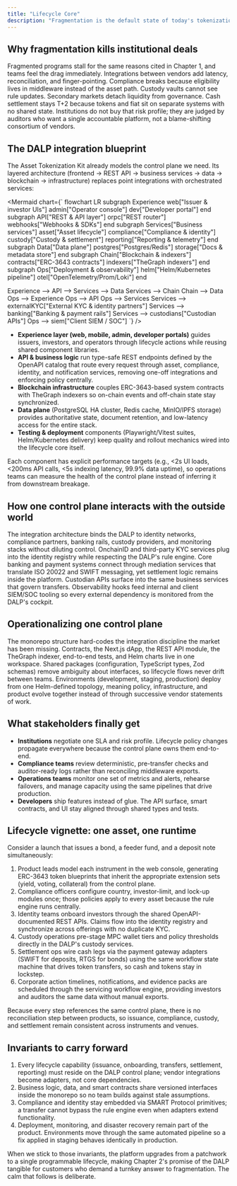 ```yaml
---
title: "Lifecycle Core"
description: "Fragmentation is the default state of today's tokenization stack: issuance wizards, compliance databases, custody portals, trading adapters, and settlement workarounds stitched together by spreadsheets and project chats. The DALP turns that sprawl into one control plane, so every lifecycle event (issuance, onboarding, transfers, servicing, settlement, reporting) runs through a programmable core instead of brittle handoffs."
---
```


## Why fragmentation kills institutional deals

Fragmented programs stall for the same reasons cited in Chapter 1, and teams feel the drag immediately. Integrations between vendors add latency, reconciliation, and finger-pointing. Compliance breaks because eligibility lives in middleware instead of the asset path. Custody vaults cannot see rule updates. Secondary markets detach liquidity from governance. Cash settlement stays T+2 because tokens and fiat sit on separate systems with no shared state. Institutions do not buy that risk profile; they are judged by auditors who want a single accountable platform, not a blame-shifting consortium of vendors.

## The DALP integration blueprint

The Asset Tokenization Kit already models the control plane we need. Its layered architecture (frontend -> REST API -> business services -> data -> blockchain -> infrastructure) replaces point integrations with orchestrated services:

<Mermaid
  chart={`
flowchart LR
  subgraph Experience
    web["Issuer & investor UIs"]
    admin["Operator console"]
    dev["Developer portal"]
  end
  subgraph API["REST & API layer"]
    orpc["REST router"]
    webhooks["Webhooks & SDKs"]
  end
  subgraph Services["Business services"]
    asset["Asset lifecycle"]
    compliance["Compliance & identity"]
    custody["Custody & settlement"]
    reporting["Reporting & telemetry"]
  end
  subgraph Data["Data plane"]
    postgres["Postgres/Redis"]
    storage["Docs & metadata store"]
  end
  subgraph Chain["Blockchain & indexers"]
    contracts["ERC-3643 contracts"]
    indexers["TheGraph indexers"]
  end
  subgraph Ops["Deployment & observability"]
    helm["Helm/Kubernetes pipeline"]
    otel["OpenTelemetry/Prom/Loki"]
  end

  Experience --> API --> Services --> Data
  Services --> Chain
  Chain --> Data
  Ops --> Experience
  Ops --> API
  Ops --> Services
  Services --> externalKYC["External KYC & identity partners"]
  Services --> banking["Banking & payment rails"]
  Services --> custodians["Custodian APIs"]
  Ops --> siem["Client SIEM / SOC"]
`}
/>

- **Experience layer (web, mobile, admin, developer portals)** guides issuers, investors, and operators through lifecycle actions while reusing shared component libraries.
- **API & business logic** run type-safe REST endpoints defined by the OpenAPI catalog that route every request through asset, compliance, identity, and notification services, removing one-off integrations and enforcing policy centrally.
- **Blockchain infrastructure** couples ERC-3643-based system contracts with TheGraph indexers so on-chain events and off-chain state stay synchronized.
- **Data plane** (PostgreSQL HA cluster, Redis cache, MinIO/IPFS storage) provides authoritative state, document retention, and low-latency access for the entire stack.
- **Testing & deployment** components (Playwright/Vitest suites, Helm/Kubernetes delivery) keep quality and rollout mechanics wired into the lifecycle core itself.

Each component has explicit performance targets (e.g., \<2s UI loads, \<200ms API calls, \<5s indexing latency, 99.9% data uptime), so operations teams can measure the health of the control plane instead of inferring it from downstream breakage.

## How one control plane interacts with the outside world

The integration architecture binds the DALP to identity networks, compliance partners, banking rails, custody providers, and monitoring stacks without diluting control. OnchainID and third-party KYC services plug into the identity registry while respecting the DALP's rule engine. Core banking and payment systems connect through mediation services that translate ISO 20022 and SWIFT messaging, yet settlement logic remains inside the platform. Custodian APIs surface into the same business services that govern transfers. Observability hooks feed internal and client SIEM/SOC tooling so every external dependency is monitored from the DALP's cockpit.

## Operationalizing one control plane

The monorepo structure hard-codes the integration discipline the market has been missing. Contracts, the Next.js dApp, the REST API module, the TheGraph indexer, end-to-end tests, and Helm charts live in one workspace. Shared packages (configuration, TypeScript types, Zod schemas) remove ambiguity about interfaces, so lifecycle flows never drift between teams. Environments (development, staging, production) deploy from one Helm-defined topology, meaning policy, infrastructure, and product evolve together instead of through successive vendor statements of work.

## What stakeholders finally get

- **Institutions** negotiate one SLA and risk profile. Lifecycle policy changes propagate everywhere because the control plane owns them end-to-end.
- **Compliance teams** review deterministic, pre-transfer checks and auditor-ready logs rather than reconciling middleware exports.
- **Operations teams** monitor one set of metrics and alerts, rehearse failovers, and manage capacity using the same pipelines that drive production.
- **Developers** ship features instead of glue. The API surface, smart contracts, and UI stay aligned through shared types and tests.

## Lifecycle vignette: one asset, one runtime

Consider a launch that issues a bond, a feeder fund, and a deposit note simultaneously:

1. Product leads model each instrument in the web console, generating ERC-3643 token blueprints that inherit the appropriate extension sets (yield, voting, collateral) from the control plane.
2. Compliance officers configure country, investor-limit, and lock-up modules once; those policies apply to every asset because the rule engine runs centrally.
3. Identity teams onboard investors through the shared OpenAPI-documented REST APIs. Claims flow into the identity registry and synchronize across offerings with no duplicate KYC.
4. Custody operations pre-stage MPC wallet tiers and policy thresholds directly in the DALP's custody services.
5. Settlement ops wire cash legs via the payment gateway adapters (SWIFT for deposits, RTGS for bonds) using the same workflow state machine that drives token transfers, so cash and tokens stay in lockstep.
6. Corporate action timelines, notifications, and evidence packs are scheduled through the servicing workflow engine, providing investors and auditors the same data without manual exports.

Because every step references the same control plane, there is no reconciliation step between products, so issuance, compliance, custody, and settlement remain consistent across instruments and venues.

## Invariants to carry forward

1. Every lifecycle capability (issuance, onboarding, transfers, settlement, reporting) must reside on the DALP control plane; vendor integrations become adapters, not core dependencies.
2. Business logic, data, and smart contracts share versioned interfaces inside the monorepo so no team builds against stale assumptions.
3. Compliance and identity stay embedded via SMART Protocol primitives; a transfer cannot bypass the rule engine even when adapters extend functionality.
4. Deployment, monitoring, and disaster recovery remain part of the product. Environments move through the same automated pipeline so a fix applied in staging behaves identically in production.

When we stick to those invariants, the platform upgrades from a patchwork to a single programmable lifecycle, making Chapter 2's promise of the DALP tangible for customers who demand a turnkey answer to fragmentation. The calm that follows is deliberate.

